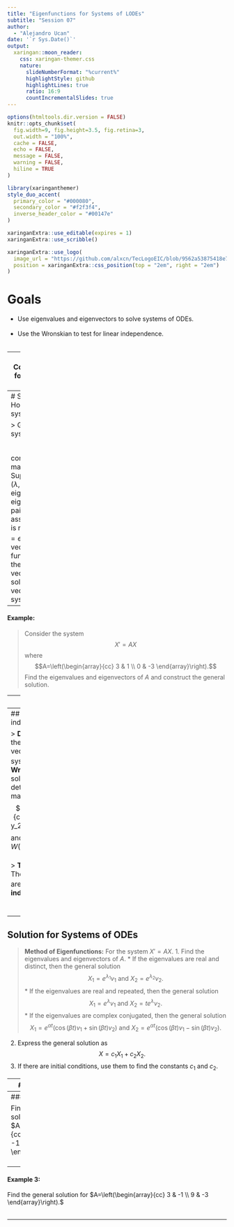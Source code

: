 ```yaml
---
title: "Eigenfunctions for Systems of LODEs"
subtitle: "Session 07"
author: 
  - "Alejandro Ucan"
date: '`r Sys.Date()`'
output:
  xaringan::moon_reader:
    css: xaringan-themer.css
    nature:
      slideNumberFormat: "%current%"
      highlightStyle: github
      highlightLines: true
      ratio: 16:9
      countIncrementalSlides: true
---
```


```r
options(htmltools.dir.version = FALSE)
knitr::opts_chunk$set(
  fig.width=9, fig.height=3.5, fig.retina=3,
  out.width = "100%",
  cache = FALSE,
  echo = FALSE,
  message = FALSE, 
  warning = FALSE,
  hiline = TRUE
)
```

```r
library(xaringanthemer)
style_duo_accent(
  primary_color = "#000080",
  secondary_color = "#f2f3f4",
  inverse_header_color = "#00147e"
)
```

```r
xaringanExtra::use_editable(expires = 1)
xaringanExtra::use_scribble()
```

```r
xaringanExtra::use_logo(
  image_url = "https://github.com/alxcn/TecLogoEIC/blob/9562a53875418e749a296c85808a19c85fc4be74/IngenieriaCiencias_Horizontal_RGB.png",
  position = xaringanExtra::css_position(top = "2em", right = "2em")
)
```
# Goals

* Use eigenvalues and eigenvectors to solve systems of ODEs. <br/><br/>
* Use the Wronskian to test for linear independence. <br/><br/>

---
# Conventions for Systems of ODEs

> In what follows we will deal with systems of two equations with two unknown functions whose ODEs are linear with constant coefficients. This is described in the general form $$\begin{array}{c} x'= a_{11}x+a_{22}y+f_1(t) \\ y'=a_{21}x+a_{22}y+f_2(t) \end{array}$$ where $a_{ij}$ are constants and $f_1(t)$ and $f_2(t)$ are functions of $t.$

---
# Solving for Homogeneous systems

> Given the system $$X'=AX$$ consider the matrix $A.$ Suppose that $(\lambda,v)$ is an eigenvalue-eigenvector pair of $A$ and assume that $\lambda$ is real. Let $F=e^{\lambda t}v$ be a vector of functions, then the vector $F$ is a solution vector of the system.


---
#### Example: 

> Consider the system $$X'=AX$$ where $$A=\left(\begin{array}{cc} 3 & 1 \\ 0 & -3 \end{array}\right).$$ Find the eigenvalues and eigenvectors of $A$ and construct the general solution.

---
#### Example: 

> Consider the system $$X'=\left(\begin{array}{cc} 1 & 2 \\ -2 & -3 \end{array}\right) X.$$ Find the eigenvalues and eigenvectors of $A$ and construct the general solution.

---
## Test for linear independence

> __Definition:__ Consider the solution function vectors $X_1$ and $X_2$ for a system of ODEs. The __Wronskian__ of the solutions is the determinant of the matrix $$\left(\begin{array}{cc} x_1 & x_2 \\ y_1  & y_2\end{array}\right)$$ and is denoted by $W(X_1,X_2).$
<br/><br/>
> __Theorem [Abel's]:__ The solutions $X_1$ y $X_2$ are __linearly independents__ if $$W(X_1,X_2)\neq 0.$$

---
## Solution for Systems of ODEs

> __Method of Eigenfunctions:__ For the system $X'=AX.$ 
  1. Find the eigenvalues and eigenvectors of $A.$ 
      * If the eigenvalues are real and distinct, then the general solution $$X_1=e^{\lambda_1}v_1\mbox{ and } X_2=e^{\lambda_2}v_2.$$
      * If the eigenvalues are real and repeated, then the general solution $$X_1=e^{\lambda}v_1\mbox{ and } X_2=te^{\lambda}v_2.$$
      * If the eigenvalues are complex conjugated, then the general solution $$X_1=e^{\alpha t}\left(\cos(\beta t)v_1+\sin(\beta t)v_2\right)\mbox{ and } X_2=e^{\alpha t}\left(\cos(\beta t)v_1-\sin(\beta t)v_2\right).$$
      
  2. Express the general solution as $$X=c_1 X_1+c_2 X_2.$$
  3. If there are initial conditions, use them to find the constants $c_1$ and $c_2.$
  

---
#### Example 1:

Find the general solution for $X'=AX$ if $A=\left(\begin{array}{cc} 1 & 2 \\ 4 & 3 \end{array}\right).$ <br/><br/>
  
  * $A=\left(\begin{array}{cc} -4 & 2 \\ -\frac{5}{2} & 2 \end{array}\right).$ <br/><br/>

---
#### Example 2:

Find the general solution for $X'=AX$ if $A=\left(\begin{array}{cc} 10 & -5 \\ 8 & -12 \end{array}\right).$ <br/><br/>

---
#### Example 3:

Find the general solution for $A=\left(\begin{array}{cc} 3 & -1 \\ 9 & -3 \end{array}\right).$ <br/><br/>

---